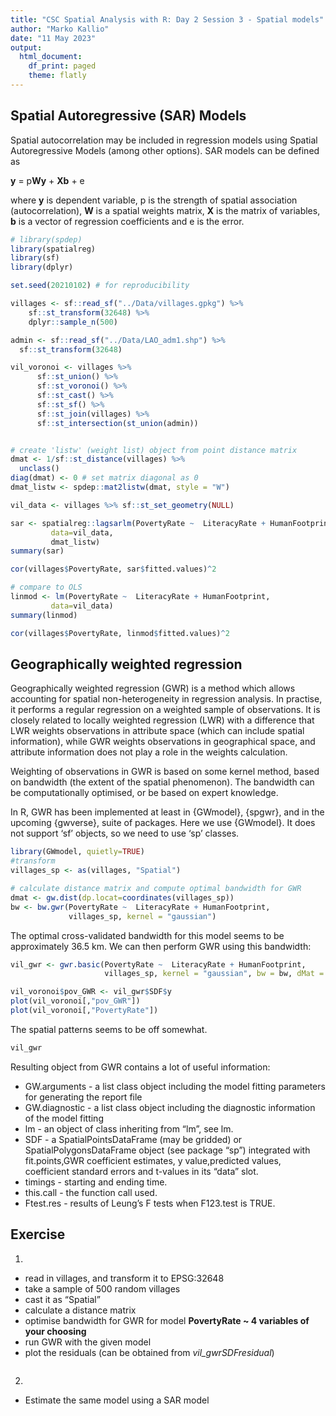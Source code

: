 ```yaml
---
title: "CSC Spatial Analysis with R: Day 2 Session 3 - Spatial models"
author: "Marko Kallio"
date: "11 May 2023"
output:
  html_document:
    df_print: paged
    theme: flatly
---
```



## Spatial Autoregressive (SAR) Models

Spatial autocorrelation may be included in regression models using Spatial Autoregressive Models (among other options). SAR models can be defined as

**y** = p**Wy** + **Xb** + e 

where **y** is dependent variable, p is the strength of spatial association (autocorrelation), **W** is a spatial weights matrix, **X** is the matrix of variables, **b** is a vector of regression coefficients and e is the error.

```r
# library(spdep)
library(spatialreg)
library(sf)
library(dplyr)

set.seed(20210102) # for reproducibility

villages <- sf::read_sf("../Data/villages.gpkg") %>% 
    sf::st_transform(32648) %>% 
    dplyr::sample_n(500)

admin <- sf::read_sf("../Data/LAO_adm1.shp") %>% 
  sf::st_transform(32648)

vil_voronoi <- villages %>% 
      sf::st_union() %>% 
      sf::st_voronoi() %>% 
      sf::st_cast() %>% 
      sf::st_sf() %>% 
      sf::st_join(villages) %>% 
      sf::st_intersection(st_union(admin))


# create 'listw' (weight list) object from point distance matrix  
dmat <- 1/sf::st_distance(villages) %>% 
  unclass() 
diag(dmat) <- 0 # set matrix diagonal as 0
dmat_listw <- spdep::mat2listw(dmat, style = "W")

vil_data <- villages %>% sf::st_set_geometry(NULL)
```


```r
sar <- spatialreg::lagsarlm(PovertyRate ~  LiteracyRate + HumanFootprint, 
         data=vil_data, 
         dmat_listw)
summary(sar)

cor(villages$PovertyRate, sar$fitted.values)^2

# compare to OLS
linmod <- lm(PovertyRate ~  LiteracyRate + HumanFootprint, 
         data=vil_data)
summary(linmod)

cor(villages$PovertyRate, linmod$fitted.values)^2
```





## Geographically weighted regression

Geographically weighted regression (GWR) is a method which allows accounting for spatial non-heterogeneity in regression analysis. In practise, it performs a regular regression on a weighted sample of observations. It is closely related to locally weighted regression (LWR) with a difference that LWR weights observations in attribute space (which can include spatial information), while GWR weights observations in geographical space, and attribute information does not play a role in the weights calculation. 

Weighting of observations in GWR is based on some kernel method, based on bandwidth (the extent of the spatial phenomenon). The bandwidth can be computationally optimised, or be based on expert knowledge.

In R, GWR has been implemented at least in {GWmodel}, {spgwr}, and in the upcoming {gwverse}, suite of packages. Here we use {GWmodel}. It does not support 'sf' objects, so we need to use 'sp' classes. 

```r
library(GWmodel, quietly=TRUE)
#transform
villages_sp <- as(villages, "Spatial")

# calculate distance matrix and compute optimal bandwidth for GWR
dmat <- gw.dist(dp.locat=coordinates(villages_sp))
bw <- bw.gwr(PovertyRate ~  LiteracyRate + HumanFootprint,  
             villages_sp, kernel = "gaussian")
```

The optimal cross-validated bandwidth for this model seems to be approximately 36.5 km. We can then perform GWR using this bandwidth:

```r
vil_gwr <- gwr.basic(PovertyRate ~  LiteracyRate + HumanFootprint, 
                     villages_sp, kernel = "gaussian", bw = bw, dMat = dmat)

vil_voronoi$pov_GWR <- vil_gwr$SDF$y
plot(vil_voronoi[,"pov_GWR"])
plot(vil_voronoi[,"PovertyRate"])


```

The spatial patterns seems to be off somewhat.

```r
vil_gwr

```


Resulting object from GWR contains a lot of useful information:

* GW.arguments - a list class object including the model fitting parameters for generating the report file
* GW.diagnostic	- a list class object including the diagnostic information of the model fitting
* lm - an object of class inheriting from “lm”, see lm.
* SDF - a SpatialPointsDataFrame (may be gridded) or SpatialPolygonsDataFrame object (see package “sp”) integrated with fit.points,GWR coefficient estimates, y value,predicted values, coefficient standard errors and t-values in its "data" slot.
* timings	- starting and ending time.
* this.call	- the function call used.
* Ftest.res - results of Leung's F tests when F123.test is TRUE.




## Exercise

1. 

* read in villages, and transform it to EPSG:32648
* take a sample of 500 random villages
* cast it as "Spatial"
* calculate a distance matrix
* optimise bandwidth for GWR for model **PovertyRate ~ 4 variables of your choosing**
* run GWR with the given model
* plot the residuals (can be obtained from *vil_gwr$SDF$residual*)

```r

```


2.

* Estimate the same model using a SAR model

```r

```

